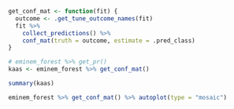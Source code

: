 ``` r
get_conf_mat <- function(fit) {
  outcome <- .get_tune_outcome_names(fit)
  fit %>% 
    collect_predictions() %>% 
    conf_mat(truth = outcome, estimate = .pred_class)
}

```

``` r
# eminem_forest %>% get_pr()
kaas <- eminem_forest %>% get_conf_mat()

```

``` r
summary(kaas)
```

``` r
eminem_forest %>% get_conf_mat() %>% autoplot(type = "mosaic")
```